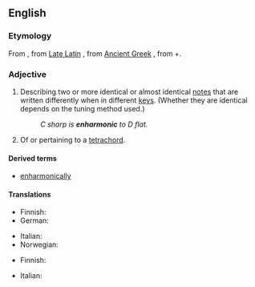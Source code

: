 ==English==
{{wikipedia}}

===Etymology===
From {{der|en|la|enharmonicus}}, from [[Late Latin]] {{m|la|enarmonius}}, from [[Ancient Greek]] {{m|grc|ἐναρμόνιος}}, from {{m|grc|ἐν}}+{{m|grc|ἁρμονία}}.

===Adjective===
{{en-adj|-}}

# {{lb|en|music}} Describing two or more identical or almost identical [[note]]s that are written differently when in different [[key]]s. (Whether they are identical depends on the tuning method used.)
#: ''C sharp is '''enharmonic''' to D flat.''
# {{lb|en|music}} Of or pertaining to a [[tetrachord]].

====Derived terms====
* [[enharmonically]]

====Translations====
{{trans-top|Describing two or more identical notes that are written differently when in different key}}
* Finnish: {{t+|fi|enharmoninen}}
* German: {{t|de|enharmonisch}}
{{trans-mid}}
* Italian: {{t|it|enarmonico}}
* Norwegian: {{t|no|enharmonisk}}
{{trans-bottom}}

{{trans-top|Of or pertaining to a tetrachord}}
* Finnish: {{t+|fi|enharmoninen}}
{{trans-mid}}
* Italian: {{t|it|enarmonico}}
{{trans-bottom}}